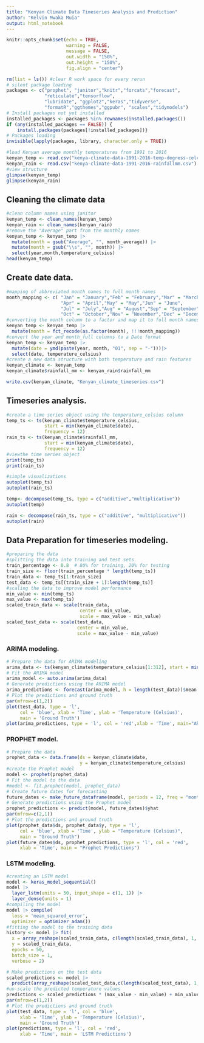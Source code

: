 ```yaml
---
title: "Kenyan Climate Data Timeseries Analysis and Prediction"
author: "Kelvin Mwaka Muia"
output: html_notebook
---
```


```r
knitr::opts_chunk$set(echo = TRUE,
                      warning = FALSE,
                      message = FALSE,
                      out.width = "150%",
                      out.height = "150%",
                      fig.align = "center")
```



```r
rm(list = ls()) #clear R work space for every rerun
# silent package loading
packages <- c("prophet", "janitor","knitr","forcats","forecast",
              "reticulate","tensorflow",
              "lubridate", "ggplot2","keras","tidyverse", 
              "formatR","ggthemes","ggpubr", "scales","tidymodels")
# Install packages not yet installed
installed_packages <- packages %in% rownames(installed.packages())
if (any(installed_packages == FALSE)) {
    install.packages(packages[!installed_packages])}
# Packages loading
invisible(lapply(packages, library, character.only = TRUE))
```


```r
#load Kenyan average monthly temperatures from 1991 to 2016
kenyan_temp <- read.csv("kenya-climate-data-1991-2016-temp-degress-celcius.csv")
kenyan_rain <- read.csv("kenya-climate-data-1991-2016-rainfallmm.csv")
#view structure
glimpse(kenyan_temp)
glimpse(kenyan_rain)
```
    
## Cleaning the climate data

```r
#clean column names using janitor
kenyan_temp <- clean_names(kenyan_temp)
kenyan_rain <- clean_names(kenyan_rain)
#remove the "Average" part from the monthly names
kenyan_temp <- kenyan_temp |>
  mutate(month = gsub("Average", "", month_average)) |>
  mutate(month = gsub("\\s", "", month)) |>
  select(year,month,temperature_celsius)
head(kenyan_temp)
```
      
## Create date data.  

```r
#mapping of abbreviated month names to full month names
month_mapping <- c( "Jan" = "January","Feb" = "February","Mar" = "March",
                    "Apr" = "April","May" = "May","Jun" = "June",
                    "Jul" = "July","Aug" = "August","Sep" = "September",
                    "Oct" = "October","Nov" = "November","Dec" = "December")
#converting the month column to a factor and map it to full month names
kenyan_temp <- kenyan_temp |>
  mutate(month = fct_recode(as.factor(month), !!!month_mapping))
#convert the year and month_full columns to a Date format
kenyan_temp <- kenyan_temp |>
  mutate(date = ymd(paste(year, month, "01", sep = "-")))|>
  select(date, temperature_celsius)
#create a new data structure with both temperature and rain features
kenyan_climate <- kenyan_temp
kenyan_climate$rainfall_mm <- kenyan_rain$rainfall_mm

write.csv(kenyan_climate, "Kenyan_climate_timeseries.csv")
```


## Timeseries analysis.   


```r
#create a time series object using the temperature_celsius column
temp_ts <- ts(kenyan_climate$temperature_celsius, 
              start = min(kenyan_climate$date), 
              frequency = 12)
rain_ts <- ts(kenyan_climate$rainfall_mm, 
              start = min(kenyan_climate$date), 
              frequency = 12)
#viewthe time series object
print(temp_ts)
print(rain_ts)
```



```r
#simple visualizations
autoplot(temp_ts)
autoplot(rain_ts)
```
     


```r
temp<- decompose(temp_ts, type = c("additive","multiplicative"))
autoplot(temp)
```
     
```r
rain <- decompose(rain_ts, type = c("additive", "multiplicative"))
autoplot(rain)
```
    
## Data Preparation for timeseries modeling.    


```r
#preparing the data
#splitting the data into training and test sets
train_percentage <- 0.8  # 80% for training, 20% for testing
train_size <- floor(train_percentage * length(temp_ts))
train_data <- temp_ts[1:train_size]
test_data <- temp_ts[(train_size + 1):length(temp_ts)]
#scaling the data to improve model performance
min_value <- min(temp_ts)
max_value <- max(temp_ts)
scaled_train_data <- scale(train_data, 
                           center = min_value, 
                           scale = max_value - min_value)
scaled_test_data <- scale(test_data, 
                          center = min_value, 
                          scale = max_value - min_value)
```


### ARIMA modeling.     

```r
# Prepare the data for ARIMA modeling
arima_data <- ts(kenyan_climate$temperature_celsius[1:312], start = min(kenyan_climate$date), frequency = 12)
# Fit the ARIMA model
arima_model <- auto.arima(arima_data)
# Generate predictions using the ARIMA model
arima_predictions <- forecast(arima_model, h = length(test_data))$mean
# Plot the predictions and ground truth
par(mfrow=c(1,2))
plot(test_data, type = 'l', 
     col = 'blue', xlab = 'Time', ylab = 'Temperature (Celsius)', 
     main = 'Ground Truth')
plot(arima_predictions, type = 'l', col = 'red',xlab = 'Time', main="ARIMA Predictions")
```


### PROPHET model.

   
```r
# Prepare the data
prophet_data <- data.frame(ds = kenyan_climate$date, 
                           y = kenyan_climate$temperature_celsius)
#create the Prophet model
model <- prophet(prophet_data)
# Fit the model to the data
#model <- fit.prophet(model, prophet_data)
# Create future dates for forecasting
future_dates <- make_future_dataframe(model, periods = 12, freq = "month")
# Generate predictions using the Prophet model
prophet_predictions <- predict(model, future_dates)$yhat
par(mfrow=c(2,1))
# Plot the predictions and ground truth
plot(prophet_data$ds, prophet_data$y, type = 'l', 
     col = 'blue', xlab = 'Time', ylab = "Temperature (Celsius)", 
     main = "Ground Truth")
plot(future_dates$ds, prophet_predictions, type = 'l', col = 'red',
     xlab = 'Time', main = "Prophet Predictions")
```


### LSTM modeling. 

```r
#creating an LSTM model
model <- keras_model_sequential()
model |>
  layer_lstm(units = 50, input_shape = c(1, 1)) |>
  layer_dense(units = 1)
#compiling the model
model |> compile(
  loss = 'mean_squared_error',
  optimizer = optimizer_adam())
#fitting the model to the training data
history <- model |> fit(
  x = array_reshape(scaled_train_data, c(length(scaled_train_data), 1, 1)),
  y = scaled_train_data,
  epochs = 50,
  batch_size = 1,
  verbose = 2)
```


```r
# Make predictions on the test data
scaled_predictions <- model |> 
  predict(array_reshape(scaled_test_data,c(length(scaled_test_data), 1, 1)))
#un-scale the predicted temperature values
predictions <- scaled_predictions * (max_value - min_value) + min_value
par(mfrow=c(1,2))
# Plot the predictions and ground truth
plot(test_data, type = 'l', col = 'blue', 
     xlab = 'Time', ylab = 'Temperature (Celsius)', 
     main = 'Ground Truth')
plot(predictions, type = 'l', col = 'red', 
     xlab = 'Time', main = 'LSTM Predictions')
```


       







